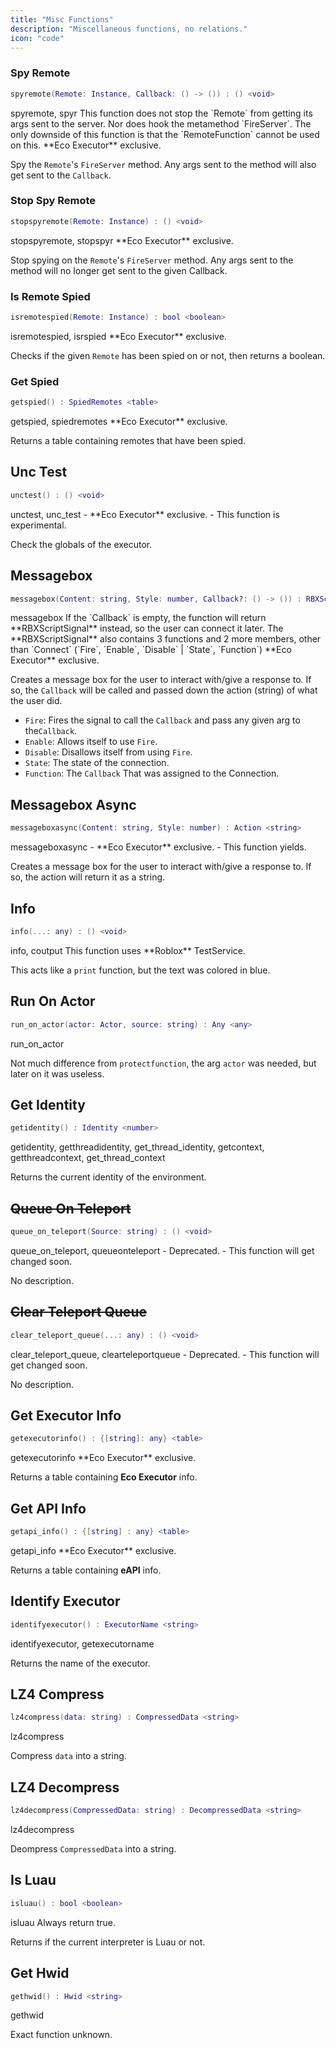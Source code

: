 ```yaml
---
title: "Misc Functions"
description: "Miscellaneous functions, no relations."
icon: "code"
---
```


### Spy Remote

```lua
spyremote(Remote: Instance, Callback: () -> ()) : () <void>
```

<Info>
  spyremote, spyr
</Info>

<Note>
  This function does not stop the `Remote` from getting its args sent to the server. Nor does hook the metamethod `FireServer`. The only downside of this function is that the `RemoteFunction` cannot be used on this.
</Note>

<Warning>
  **Eco Executor** exclusive.
</Warning>

Spy the `Remote`'s `FireServer` method. Any args sent to the method will also get sent to the `Callback`.

### Stop Spy Remote

```lua
stopspyremote(Remote: Instance) : () <void>
```

<Info>
  stopspyremote, stopspyr
</Info>

<Warning>
  **Eco Executor** exclusive.
</Warning>

Stop spying on the `Remote`'s `FireServer` method. Any args sent to the method will no longer get sent to the given Callback.

### Is Remote Spied

```lua
isremotespied(Remote: Instance) : bool <boolean>
```

<Info>
  isremotespied, isrspied
</Info>

<Warning>
  **Eco Executor** exclusive.
</Warning>

Checks if the given `Remote` has been spied on or not, then returns a boolean.

### Get Spied

```lua
getspied() : SpiedRemotes <table>
```

<Info>
  getspied, spiedremotes
</Info>

<Warning>
  **Eco Executor** exclusive.
</Warning>

Returns a table containing remotes that have been spied.

## Unc Test

```lua
unctest() : () <void>
```

<Info>
  unctest, unc_test
</Info>

<Warning>
  - **Eco Executor** exclusive.
  - This function is experimental.
</Warning>

Check the globals of the executor.

## Messagebox

```lua
messagebox(Content: string, Style: number, Callback?: () -> ()) : RBXScriptSignal | RBXScriptConnection <Object>
```

<Info>
  messagebox
</Info>

<Tip>
  If the `Callback` is empty, the function will return **RBXScriptSignal** instead, so the user can connect it later. The **RBXScriptSignal** also contains 3 functions and 2 more members, other than `Connect` (`Fire`, `Enable`, `Disable` | `State`, `Function`)
</Tip>

<Warning>
  **Eco Executor** exclusive.
</Warning>

Creates a message box for the user to interact with/give a response to. If so, the `Callback` will be called and passed down the action (string) of what the user did.

- `Fire`: Fires the signal to call the `Callback` and pass any given arg to    the`Callback`.
- `Enable`: Allows itself to use `Fire`.
- `Disable`: Disallows itself from using `Fire`.
- `State`: The state of the connection.
- `Function`: The `Callback` That was assigned to the Connection.

## Messagebox Async

```lua
messageboxasync(Content: string, Style: number) : Action <string>
```

<Info>
  messageboxasync
</Info>

<Warning>
  - **Eco Executor** exclusive.
  - This function yields.
</Warning>

Creates a message box for the user to interact with/give a response to. If so, the action will return it as a string.

## Info

```lua
info(...: any) : () <void>
```

<Info>
  info, coutput
</Info>

<Note>
  This function uses **Roblox** TestService.
</Note>

This acts like a `print` function, but the text was colored in blue.

## Run On Actor

```lua
run_on_actor(actor: Actor, source: string) : Any <any>
```

<Info>
  run_on_actor
</Info>

Not much difference from `protectfunction`, the arg `actor` was needed, but later on it was useless.

## Get Identity

```lua
getidentity() : Identity <number>
```

<Info>
  getidentity, getthreadidentity, get_thread_identity, getcontext, getthreadcontext, get_thread_context
</Info>

Returns the current identity of the environment.

## ~~Queue On Teleport~~

```lua
queue_on_teleport(Source: string) : () <void>
```

<Info>
  queue_on_teleport, queueonteleport
</Info>

<Warning>
  - Deprecated.
  - This function will get changed soon.
</Warning>

No description.

## ~~Clear Teleport Queue~~

```lua
clear_teleport_queue(...: any) : () <void>
```

<Info>
  clear_teleport_queue, clearteleportqueue
</Info>

<Warning>
  - Deprecated.
  - This function will get changed soon.
</Warning>

No description.

## Get Executor Info

```lua
getexecutorinfo() : {[string]: any} <table>
```

<Info>
  getexecutorinfo
</Info>

<Warning>
  **Eco Executor** exclusive.
</Warning>

Returns a table containing **Eco Executor** info.

## Get API Info

```lua
getapi_info() : {[string] : any} <table>
```

<Info>
  getapi_info
</Info>

<Warning>
  **Eco Executor** exclusive.
</Warning>

Returns a table containing **eAPI** info.

## Identify Executor

```lua
identifyexecutor() : ExecutorName <string>
```

<Info>
  identifyexecutor, getexecutorname
</Info>

Returns the name of the executor.

## LZ4 Compress

```lua
lz4compress(data: string) : CompressedData <string>
```

<Info>
  lz4compress
</Info>

Compress `data` into a string.

## LZ4 Decompress

```lua
lz4decompress(CompressedData: string) : DecompressedData <string>
```

<Info>
  lz4decompress
</Info>

Deompress `CompressedData` into a string.

## Is Luau

```lua
isluau() : bool <boolean>
```

<Info>
  isluau
</Info>

<Warning>
  Always return true.
</Warning>

Returns if the current interpreter is Luau or not.

## Get Hwid

```lua
gethwid() : Hwid <string>
```

<Info>
  gethwid
</Info>

Exact function unknown.